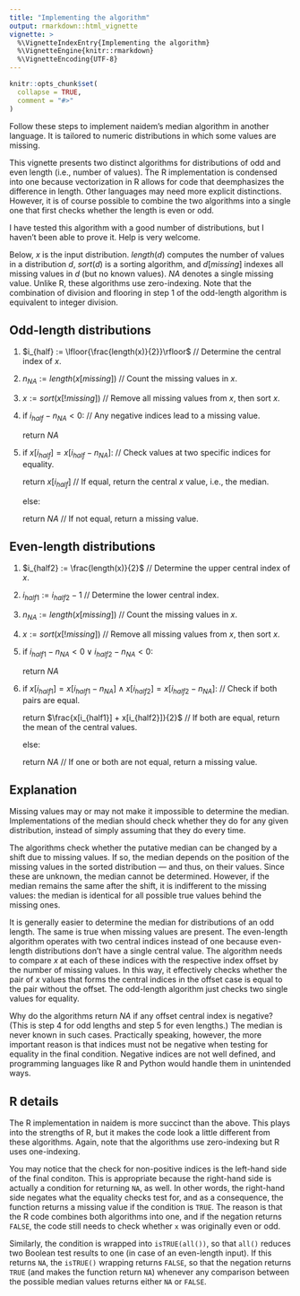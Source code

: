 ```yaml
---
title: "Implementing the algorithm"
output: rmarkdown::html_vignette
vignette: >
  %\VignetteIndexEntry{Implementing the algorithm}
  %\VignetteEngine{knitr::rmarkdown}
  %\VignetteEncoding{UTF-8}
---
```


```r
knitr::opts_chunk$set(
  collapse = TRUE,
  comment = "#>"
)
```

Follow these steps to implement naidem's median algorithm in another language. It is tailored to numeric distributions in which some values are missing.

This vignette presents two distinct algorithms for distributions of odd and even length (i.e., number of values). The R implementation is condensed into one because vectorization in R allows for code that deemphasizes the difference in length. Other languages may need more explicit distinctions. However, it is of course possible to combine the two algorithms into a single one that first checks whether the length is even or odd.

I have tested this algorithm with a good number of distributions, but I haven't been able to prove it. Help is very welcome.

Below, $x$ is the input distribution. $length(d)$ computes the number of values in a distribution $d$, $sort(d)$ is a sorting algorithm, and $d[missing]$ indexes all missing values in $d$ (but no known values). $NA$ denotes a single missing value. Unlike R, these algorithms use zero-indexing. Note that the combination of division and flooring in step 1 of the odd-length algorithm is equivalent to integer division.

## Odd-length distributions

1.  $i_{half} := \lfloor{\frac{length(x)}{2}}\rfloor$ // Determine the central index of $x$.

2.  $n_{NA} := length(x[missing])$ // Count the missing values in $x$.

3.  $x := sort(x{[!missing]})$ // Remove all missing values from $x$, then sort $x$.

4.  if $i_{half} - n_{NA} < 0$: // Any negative indices lead to a missing value.

    return $NA$

5.  if $x[i_{half}] = x[i_{half} - n_{NA}]$: // Check values at two specific indices for equality.

    return $x[i_{half}]$ // If equal, return the central $x$ value, i.e., the median.

    else:

    return $NA$ // If not equal, return a missing value.

## Even-length distributions

1.  $i_{half2} := \frac{length(x)}{2}$ // Determine the upper central index of $x$.

2.  $i_{half1} := i_{half2} - 1$ // Determine the lower central index.

3.  $n_{NA} := length(x[missing])$ // Count the missing values in $x$.

4.  $x := sort(x{[!missing]})$ // Remove all missing values from $x$, then sort $x$.

5.  if $i_{half1} - n_{NA} < 0 \lor i_{half2} - n_{NA} < 0$:

    return $NA$

6.  if $x[i_{half1}] = x[i_{half1} - n_{NA}] \land x[i_{half2}] = x[i_{half2} - n_{NA}]$: // Check if both pairs are equal.

    return $\frac{x[i_{half1}] + x[i_{half2}]}{2}$ // If both are equal, return the mean of the central values.

    else:

    return $NA$ // If one or both are not equal, return a missing value.

## Explanation

Missing values may or may not make it impossible to determine the median. Implementations of the median should check whether they do for any given distribution, instead of simply assuming that they do every time.

The algorithms check whether the putative median can be changed by a shift due to missing values. If so, the median depends on the position of the missing values in the sorted distribution --- and thus, on their values. Since these are unknown, the median cannot be determined. However, if the median remains the same after the shift, it is indifferent to the missing values: the median is identical for all possible true values behind the missing ones.

It is generally easier to determine the median for distributions of an odd length. The same is true when missing values are present. The even-length algorithm operates with two central indices instead of one because even-length distributions don't have a single central value. The algorithm needs to compare $x$ at each of these indices with the respective index offset by the number of missing values. In this way, it effectively checks whether the pair of $x$ values that forms the central indices in the offset case is equal to the pair without the offset. The odd-length algorithm just checks two single values for equality.

Why do the algorithms return $NA$ if any offset central index is negative? (This is step 4 for odd lengths and step 5 for even lengths.) The median is never known in such cases. Practically speaking, however, the more important reason is that indices must not be negative when testing for equality in the final condition. Negative indices are not well defined, and programming languages like R and Python would handle them in unintended ways.

## R details

The R implementation in naidem is more succinct than the above. This plays into the strengths of R, but it makes the code look a little different from these algorithms. Again, note that the algorithms use zero-indexing but R uses one-indexing.

You may notice that the check for non-positive indices is the left-hand side of the final conditon. This is appropriate because the right-hand side is actually a condition for returning `NA`, as well. In other words, the right-hand side negates what the equality checks test for, and as a consequence, the function returns a missing value if the condition is `TRUE`. The reason is that the R code combines both algorithms into one, and if the negation returns `FALSE`, the code still needs to check whether `x` was originally even or odd.

Similarly, the condition is wrapped into `isTRUE(all())`, so that `all()` reduces two Boolean test results to one (in case of an even-length input). If this returns `NA`, the `isTRUE()` wrapping returns `FALSE`, so that the negation returns `TRUE` (and makes the function return `NA`) whenever any comparison between the possible median values returns either `NA` or `FALSE`.
